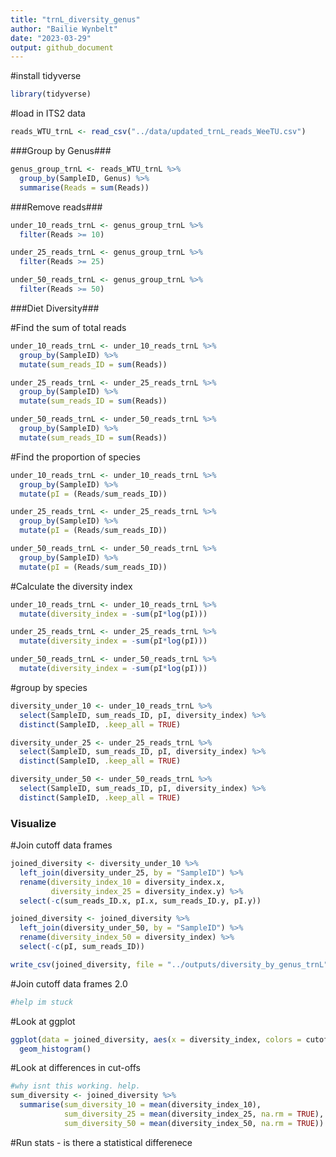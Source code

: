 ```yaml
---
title: "trnL_diversity_genus"
author: "Bailie Wynbelt"
date: "2023-03-29"
output: github_document
---
```


#install tidyverse
```r
library(tidyverse)
```

#load in ITS2 data
```r
reads_WTU_trnL <- read_csv("../data/updated_trnL_reads_WeeTU.csv")
```
###Group by Genus###
```r
genus_group_trnL <- reads_WTU_trnL %>% 
  group_by(SampleID, Genus) %>% 
  summarise(Reads = sum(Reads))
```

###Remove reads###
```r
under_10_reads_trnL <- genus_group_trnL %>% 
  filter(Reads >= 10)

under_25_reads_trnL <- genus_group_trnL %>% 
  filter(Reads >= 25)

under_50_reads_trnL <- genus_group_trnL %>% 
  filter(Reads >= 50)
```

###Diet Diversity###

#Find the sum of total reads
```r
under_10_reads_trnL <- under_10_reads_trnL %>% 
  group_by(SampleID) %>% 
  mutate(sum_reads_ID = sum(Reads))

under_25_reads_trnL <- under_25_reads_trnL %>% 
  group_by(SampleID) %>% 
  mutate(sum_reads_ID = sum(Reads))

under_50_reads_trnL <- under_50_reads_trnL %>% 
  group_by(SampleID) %>% 
  mutate(sum_reads_ID = sum(Reads))
```

#Find the proportion of species 
```r
under_10_reads_trnL <- under_10_reads_trnL %>% 
  group_by(SampleID) %>% 
  mutate(pI = (Reads/sum_reads_ID))

under_25_reads_trnL <- under_25_reads_trnL %>% 
  group_by(SampleID) %>% 
  mutate(pI = (Reads/sum_reads_ID))

under_50_reads_trnL <- under_50_reads_trnL %>% 
  group_by(SampleID) %>% 
  mutate(pI = (Reads/sum_reads_ID))
```

#Calculate the diversity index
```r
under_10_reads_trnL <- under_10_reads_trnL %>% 
  mutate(diversity_index = -sum(pI*log(pI))) 

under_25_reads_trnL <- under_25_reads_trnL %>% 
  mutate(diversity_index = -sum(pI*log(pI)))

under_50_reads_trnL <- under_50_reads_trnL %>% 
  mutate(diversity_index = -sum(pI*log(pI)))

```

#group by species
```r
diversity_under_10 <- under_10_reads_trnL %>% 
  select(SampleID, sum_reads_ID, pI, diversity_index) %>% 
  distinct(SampleID, .keep_all = TRUE)

diversity_under_25 <- under_25_reads_trnL %>% 
  select(SampleID, sum_reads_ID, pI, diversity_index) %>% 
  distinct(SampleID, .keep_all = TRUE)

diversity_under_50 <- under_50_reads_trnL %>% 
  select(SampleID, sum_reads_ID, pI, diversity_index) %>% 
  distinct(SampleID, .keep_all = TRUE)
```

### Visualize ###

#Join cutoff data frames
```r
joined_diversity <- diversity_under_10 %>% 
  left_join(diversity_under_25, by = "SampleID") %>% 
  rename(diversity_index_10 = diversity_index.x,
         diversity_index_25 = diversity_index.y) %>% 
  select(-c(sum_reads_ID.x, pI.x, sum_reads_ID.y, pI.y))

joined_diversity <- joined_diversity %>% 
  left_join(diversity_under_50, by = "SampleID") %>% 
  rename(diversity_index_50 = diversity_index) %>% 
  select(-c(pI, sum_reads_ID))

write_csv(joined_diversity, file = "../outputs/diversity_by_genus_trnL")

```

#Join cutoff data frames 2.0
```r
#help im stuck
```

#Look at ggplot
```r
ggplot(data = joined_diversity, aes(x = diversity_index, colors = cutoff)) +
  geom_histogram()
```

#Look at differences in cut-offs
```r
#why isnt this working. help.
sum_diversity <- joined_diversity %>% 
  summarise(sum_diversity_10 = mean(diversity_index_10),
            sum_diversity_25 = mean(diversity_index_25, na.rm = TRUE),
            sum_diversity_50 = mean(diversity_index_50, na.rm = TRUE))

```

#Run stats - is there a statistical differenece
```r

```